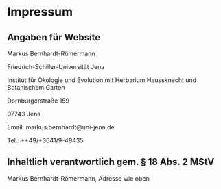 # Impressum

## Angaben für Website

Markus Bernhardt-Römermann

Friedrich-Schiller-Universität Jena

Institut für Ökologie und Evolution mit Herbarium Haussknecht und Botanischem Garten

Dornburgerstraße 159

07743 Jena

Email: markus.bernhardt\@uni-jena.de

Tel.: ++49/+3641/9-49435

## Inhaltlich verantwortlich gem. § 18 Abs. 2 MStV

Markus Bernhardt-Römermann, Adresse wie oben
